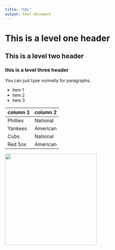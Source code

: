 ```yaml
---
title: "SQL"
output: html_document
---
```


# This is a level one header
## This is a level two header
### this is a level three header

You can just type normally for paragraphs.

* item 1
* item 2
* item 3

column 1 | column 2
---|---
Phillies | National 
Yankees | American 
Cubs | National
Red Sox | American


<img src="baseball.jpg" width="300"/>